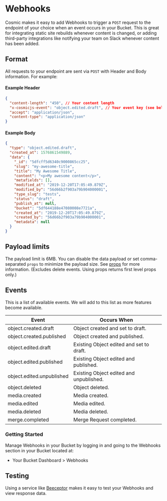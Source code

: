 # Webhooks

Cosmic makes it easy to add Webhooks to trigger a `POST` request to the endpoint of your choice when an event occurs in your Bucket. This is great for integrating static site rebuilds whenever content is changed, or adding third-party integrations like notifying your team on Slack whenever content has been added.

## Format

All requests to your endpoint are sent via `POST` with Header and Body information. For example:

#### Example Header

```json
{
  "content-length": "450", // Your content length
  "x-cosmicjs-event": "object.edited.draft", // Your event key (see below)
  "accept": "application/json",
  "content-type": "application/json"
}
```

#### Example Body

```json
{
  "type": "object.edited.draft",
  "created_at": 1576861549889,
  "data": {
    "_id": "5dfcff5d6340c9000865cc25",
    "slug": "my-awesome-title",
    "title": "My Awesome Title",
    "content": "<p>My awesome content</p>",
    "metafields": [],
    "modified_at": "2019-12-20T17:05:49.879Z",
    "modified_by": "56d66b2f903a79b904000001",
    "type_slug": "tests",
    "status": "draft",
    "publish_at": null,
    "bucket": "5df644188e47080008e7721a",
    "created_at": "2019-12-20T17:05:49.879Z",
    "created_by": "56d66b2f903a79b904000001",
    "metadata": null
  }
}
```

## Payload limits

The payload limit is 6MB. You can disable the data payload or set comma-separated `props` to minimize the payload size. See [props](/api-reference/objects#using-props) for more information. (Excludes delete events. Using props returns first level props only.)

## Events

This is a list of available events. We will add to this list as more features become available.

| Event                     | Occurs When                              |
| ------------------------- | ---------------------------------------- |
| object.created.draft      | Object created and set to draft.         |
| object.created.published  | Object created and published.            |
| object.edited.draft       | Existing Object edited and set to draft. |
| object.edited.published   | Existing Object edited and published.    |
| object.edited.unpublished | Existing Object edited and unpublished.  |
| object.deleted            | Object deleted.                          |
| media.created             | Media created.                           |
| media.edited              | Media edited.                            |
| media.deleted             | Media deleted.                           |
| merge.completed           | Merge Request completed.                 |

### Getting Started

Manage Webhooks in your Bucket by logging in and going to the Webhooks section in your Bucket located at:

- Your Bucket Dashboard > Webhooks

## Testing

Using a service like [Beeceptor](https://beeceptor.com/) makes it easy to test your Webhooks and view response data.
